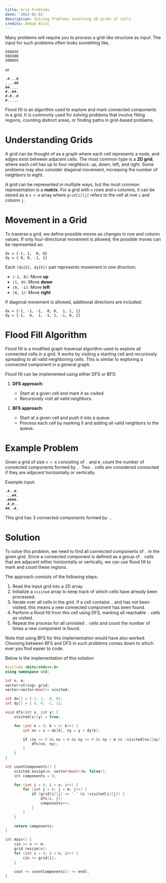 ```yaml
---
title: Grid Problems
date: '2022-01-01'
description: Solving Problems involving 2D grids of cells
credits: Ahmad Bilal
---
```


Many problems will require you to process a grid-like structure as input. The input for such problems often looks something like,

```text
XXOOXX
X0XX00
X000XX
```

or 

```text
.#...#
....##
##....
#..##.
#.#..#
#.....
```



Flood fill is an algorithm used to explore and mark connected components in a grid. It is commonly used for solving problems that involve filling regions, counting distinct areas, or finding paths in grid-based problems.  

# Understanding Grids  

A grid can be thought of as a graph where each cell represents a node, and edges exist between adjacent cells. The most common type is a **2D grid**, where each cell has up to four neighbors: up, down, left, and right. Some problems may also consider diagonal movement, increasing the number of neighbors to eight.  

A grid can be represented in multiple ways, but the most common representation is a **matrix**. For a grid with `n` rows and `m` columns, it can be stored as a `n × m` array where `grid[i][j]` refers to the cell at row `i` and column `j`.  

# Movement in a Grid  

To traverse a grid, we define possible moves as changes in row and column values. If only four-directional movement is allowed, the possible moves can be represented as:  

```text
dx = {-1, 1,  0, 0}
dy = { 0, 0, -1, 1}
```

Each `(dx[k], dy[k])` pair represents movement in one direction:  
- `(-1, 0)`: Move **up**  
- `(1, 0)`: Move **down**  
- `(0, -1)`: Move **left**  
- `(0, 1)`: Move **right**  

If diagonal movement is allowed, additional directions are included:  

```text
dx = {-1, -1, -1,  0, 0,  1, 1, 1}
dy = {-1,  0,  1, -1, 1, -1, 0, 1}
```

# Flood Fill Algorithm  

Flood fill is a modified graph traversal algorithm used to explore all connected cells in a grid. It works by visiting a starting cell and recursively spreading to all valid neighboring cells. This is similar to exploring a connected component in a general graph.  

Flood fill can be implemented using either DFS or BFS:  

1. **DFS approach**:  
   - Start at a given cell and mark it as visited.  
   - Recursively visit all valid neighbors.  

2. **BFS approach**:  
   - Start at a given cell and push it into a queue.  
   - Process each cell by marking it and adding all valid neighbors to the queue.  

# Example Problem  

Given a grid of size `n × m` consisting of `.` and `#`, count the number of connected components formed by `.`. Two `.` cells are considered connected if they are adjacent horizontally or vertically.  

Example input:  

```text
.#..#.
...##.
.####.
.#.#..
##..#.
```

This grid has 3 connected components formed by `.`.

# Solution


To solve this problem, we need to find all connected components of `.` in the given grid. Since a connected component is defined as a group of `.` cells that are adjacent either horizontally or vertically, we can use flood fill to mark and count these regions.  

The approach consists of the following steps:  

1. Read the input grid into a 2D array.  
2. Initialize a `visited` array to keep track of which cells have already been processed.  
3. Iterate over all cells in the grid. If a cell contains `.` and has not been visited, this means a new connected component has been found.  
4. Perform a flood fill from this cell using DFS, marking all reachable `.` cells as visited.  
5. Repeat the process for all unvisited `.` cells and count the number of times a new component is found.  

Note that using BFS for this implementation would have also worked. Choosing between BFS and DFS in such problems comes down to which ever you find easier to code.  

Below is the implementation of this solution

```cpp
#include <bits/stdc++.h>
using namespace std;

int n, m;
vector<string> grid;
vector<vector<bool>> visited;

int dx[] = {-1, 1,  0, 0};
int dy[] = { 0, 0, -1, 1};

void dfs(int x, int y) {
    visited[x][y] = true;

    for (int k = 0; k < 4; k++) {
        int nx = x + dx[k], ny = y + dy[k];

        if (nx >= 0 && nx < n && ny >= 0 && ny < m && !visited[nx][ny] && grid[nx][ny] == '.') {
            dfs(nx, ny);
        }
    }
}

int countComponents() {
    visited.assign(n, vector<bool>(m, false));
    int components = 0;

    for (int i = 0; i < n; i++) {
        for (int j = 0; j < m; j++) {
            if (grid[i][j] == '.' && !visited[i][j]) {
                dfs(i, j);
                components++;
            }
        }
    }

    return components;
}

int main() {
    cin >> n >> m;
    grid.resize(n);
    for (int i = 0; i < n; i++) {
        cin >> grid[i];
    }

    cout << countComponents() << endl;
}
```